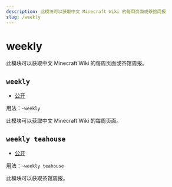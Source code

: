 ```yaml
---
description: 此模块可以获取中文 Minecraft Wiki 的每周页面或茶馆周报
slug: /weekly
---
```


# weekly

此模块可以获取中文 Minecraft Wiki 的每周页面或茶馆周报。

## `weekly`

-   [公开](permissions)

用法：`~weekly`

此模块可以获取中文 Minecraft Wiki 的每周页面。

## `weekly teahouse`

-   [公开](permissions)

用法：`~weekly teahouse`

此模块可以获取茶馆周报。
